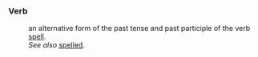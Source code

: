 ===Verb===
:an alternative form of the past tense and past participle of the verb [[spell]].
:''See also'' [[spelled]].